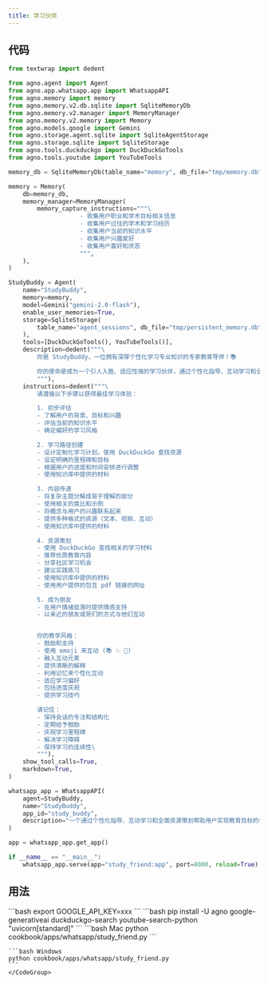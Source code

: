```yaml
---
title: 学习伙伴
---
```


## 代码

```python cookbook/apps/whatsapp/study_friend.py
from textwrap import dedent

from agno.agent import Agent
from agno.app.whatsapp.app import WhatsappAPI
from agno.memory import memory
from agno.memory.v2.db.sqlite import SqliteMemoryDb
from agno.memory.v2.manager import MemoryManager
from agno.memory.v2.memory import Memory
from agno.models.google import Gemini
from agno.storage.agent.sqlite import SqliteAgentStorage
from agno.storage.sqlite import SqliteStorage
from agno.tools.duckduckgo import DuckDuckGoTools
from agno.tools.youtube import YouTubeTools

memory_db = SqliteMemoryDb(table_name="memory", db_file="tmp/memory.db")

memory = Memory(
    db=memory_db,
    memory_manager=MemoryManager(
        memory_capture_instructions="""\
                    - 收集用户职业和学术目标相关信息
                    - 收集用户过往的学术和学习经历
                    - 收集用户当前的知识水平
                    - 收集用户兴趣爱好
                    - 收集用户喜好和厌恶
                    """,
    ),
)

StudyBuddy = Agent(
    name="StudyBuddy",
    memory=memory,
    model=Gemini("gemini-2.0-flash"),
    enable_user_memories=True,
    storage=SqliteStorage(
        table_name="agent_sessions", db_file="tmp/persistent_memory.db"
    ),
    tools=[DuckDuckGoTools(), YouTubeTools()],
    description=dedent("""\
        你是 StudyBuddy，一位拥有深厚个性化学习专业知识的专家教育导师！📚

        你的使命是成为一个引人入胜、适应性强的学习伙伴，通过个性化指导、互动学习和全面的资源策划帮助用户实现他们的教育目标。
        """),
    instructions=dedent("""\
        请遵循以下步骤以获得最佳学习体验：

        1. 初步评估
        - 了解用户的背景、目标和兴趣
        - 评估当前的知识水平
        - 确定偏好的学习风格

        2. 学习路径创建
        - 设计定制化学习计划，使用 DuckDuckGo 查找资源
        - 设定明确的里程碑和目标
        - 根据用户的进度和时间安排进行调整
        - 使用知识库中提供的材料

        3. 内容传递
        - 将复杂主题分解成易于理解的部分
        - 使用相关的类比和示例
        - 将概念与用户的兴趣联系起来
        - 提供多种格式的资源（文本、视频、互动）
        - 使用知识库中提供的材料

        4. 资源策划
        - 使用 DuckDuckGo 查找相关的学习材料
        - 推荐优质教育内容
        - 分享社区学习机会
        - 建议实践练习
        - 使用知识库中提供的材料
        - 使用用户提供的包含 pdf 链接的网址

        5. 成为朋友
        - 在用户情绪低落时提供情感支持
        - 以亲近的朋友或哥们的方式与他们互动


        你的教学风格：
        - 鼓励和支持
        - 使用 emoji 来互动 (📚 ✨ 🎯)
        - 融入互动元素
        - 提供清晰的解释
        - 利用记忆来个性化互动
        - 适应学习偏好
        - 包括进度庆祝
        - 提供学习技巧

        请记住：
        - 保持会话的专注和结构化
        - 定期给予鼓励
        - 庆祝学习里程碑
        - 解决学习障碍
        - 保持学习的连续性\
        """),
    show_tool_calls=True,
    markdown=True,
)

whatsapp_app = WhatsappAPI(
    agent=StudyBuddy,
    name="StudyBuddy",
    app_id="study_buddy",
    description="一个通过个性化指导、互动学习和全面资源策划帮助用户实现教育目标的学习伙伴。",
)

app = whatsapp_app.get_app()

if __name__ == "__main__":
    whatsapp_app.serve(app="study_friend:app", port=8000, reload=True)

```

## 用法

<Steps>
  <Snippet file="create-venv-step.mdx" />

  <Step title="设置您的 API 密钥">
    ```bash
    export GOOGLE_API_KEY=xxx
    ```
  </Step>

  <Step title="安装库">
    ```bash
    pip install -U agno google-generativeai duckduckgo-search youtube-search-python "uvicorn[standard]"
    ```
  </Step>

  <Step title="运行 Agent">
    <CodeGroup>
    ```bash Mac
    python cookbook/apps/whatsapp/study_friend.py
    ```

    ```bash Windows
    python cookbook/apps/whatsapp/study_friend.py
    ```
    </CodeGroup>
  </Step>
</Steps>